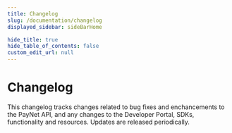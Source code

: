 ```yaml
---
title: Changelog
slug: /documentation/changelog
displayed_sidebar: sideBarHome

hide_title: true
hide_table_of_contents: false
custom_edit_url: null
---
```


<Breadcrumbs/>

# Changelog

This changelog tracks changes related to bug fixes and enchancements to the PayNet API, and any changes to the Developer Portal, SDKs, functionality and resources. Updates are released periodically.

<ChangeLogCard/>
